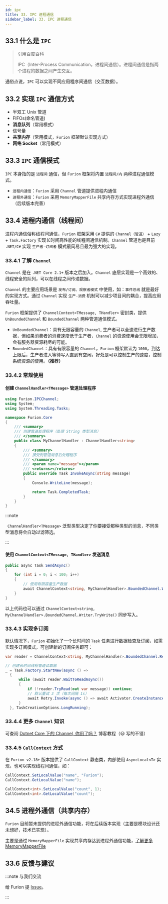 ```yaml
---
id: ipc
title: 33. IPC 进程通信
sidebar_label: 33. IPC 进程通信
---
```


## 33.1 什么是 `IPC`

> 引用百度百科
>
> IPC（Inter-Process Communication，进程间通信）。进程间通信是指两个进程的数据之间产生交互。

通俗点说，`IPC` 可以实现不同应用程序间通信（交互数据）。

## 33.2 实现 `IPC` 通信方式

- 半双工 Unix 管道
- FIFOs(命名管道)
- **消息队列**（常用模式）
- 信号量
- **共享内存**（常用模式，`Furion` 框架默认实现方式）
- **网络 Socket**（常用模式）

## 33.3 `IPC` 通信模式

`IPC` 本身指的是 `进程间` 通信，但 `Furion` 框架将内置 `进程间/内` 两种进程通信模式。

- `进程内通信`：`Furion` 采用 `Channel` 管道提供进程内通信
- `进程外通信`：`Furion` 采用 `MemoryMapperFile` 共享内存方式实现进程外通信（后续版本完善）

## 33.4 进程内通信（线程间）

进程内通信俗称线程间通信，`Furion` 框架采用 `C#` 提供的 `Channel（管道）` + `Lazy` + `Task.Factory` 实现长时间高性能的线程间通信机制。`Channel` 管道也是目前 `.NET/C#` 实现 `生产者-订阅者` 模式最简易且最为强大的实现。

### 33.4.1 了解 `Channel`

`Channel` 是在 `.NET Core 2.1+` 版本之后加入。`Channel` 底层实现是一个高效的、线程安全的队列，可以在线程之间传递数据。

`Channel` 的主要应用场景是 `发布/订阅、观察者模式` 中使用，如：`事件总线` 就是最好的实现方式。通过 `Channel` 实现 `生产-消费` 机制可以减少项目间的耦合，提高应用吞吐量。

`Furion` 框架提供了 `ChannelContext<TMessage, THandler>` 密封类，提供 `UnBoundedChannel` 和 `BoundedChannel` 两种管道通信模式。

- `UnBoundedChannel`：具有无限容量的 `Channel`, 生产者可以全速进行生产数据，但如果消费者的消费速度低于生产者，`Channel` 的资源使用会无限增加，会有服务器资源耗尽的可能。
- `BoundedChannel`：具有有限容量的 `Channel`，`Furion` 框架默认为 `1000`，到达上限后，生产者进入等待写入直到有空闲，好处是可以控制生产的速度，控制系统资源的使用。**（推荐）**

### 33.4.2 常规使用

#### 创建 `ChannelHandler<TMessage>` 管道处理程序

```cs showLineNumbers  {1,10,17}
using Furion.IPCChannel;
using System;
using System.Threading.Tasks;

namespace Furion.Core
{
    /// <summary>
    /// 创建管道处理程序（处理 String 类型消息）
    /// </summary>
    public class MyChannelHandler : ChannelHandler<string>
    {
        /// <summary>
        /// 接受到管道消息后处理程序
        /// </summary>
        /// <param name="message"></param>
        /// <returns></returns>
        public override Task InvokeAsync(string message)
        {
            Console.WriteLine(message);

            return Task.CompletedTask;
        }
    }
}
```

:::note

` ChannelHandler<TMessage>` 泛型类型决定了你要接受那种类型的消息，不同类型消息将会自动过滤筛选。

:::

#### 使用 `ChannelContext<TMessage, THandler>` 发送消息

```cs showLineNumbers  {5-6}
public async Task SendAsync()
{
    for (int i = 0; i < 100; i++)
    {
        // 使用有限容量生产数据
        await ChannelContext<string, MyChannelHandler>.BoundedChannel.Writer.WriteAsync($"Loop {i} times.");
    }
}
```

以上代码也可以通过 `ChannelContext<string, MyChannelHandler>.BoundedChannel.Writer.TryWrite()` 同步写入。

### 33.4.3 实现多订阅

默认情况下，`Furion` 初始化了一个长时间的 `Task` 任务进行数据检查及订阅，如需实现多订阅模式，可创建新的订阅任务即可：

```cs showLineNumbers 
var reader = ChannelContext<string, MyChannelHandler>.BoundedChannel.Reader;

// 创建长时间线程管道读取器
_ = Task.Factory.StartNew(async () =>
  {
      while (await reader.WaitToReadAsync())
      {
          if (!reader.TryRead(out var message)) continue;
          // 默认重试 3 次（每次间隔 1s）
          await Retry.Invoke(async () => await Activator.CreateInstance<MyChannelHandler>().InvokeAsync(message), 3, 1000, finalThrow: false);
      }
  }, TaskCreationOptions.LongRunning);
```

### 33.4.4 更多 `Channel` 知识

可查阅 [Dotnet Core 下的 Channel, 你用了吗？](https://www.cnblogs.com/tiger-wang/p/14068973.html) 博客教程（😃 写的不错）

### 33.4.5 `CallContext` 方式

在 `Furion v2.18+` 版本提供了 `CallContext` 静态类，内部使用 `AsyncLocal<T>` 实现，也可以实现线程间通信，如：

```cs showLineNumbers 
CallContext.SetLocalValue("name", "Furion");
CallContext.GetLocalValue("name");

CallContext<int>.SetLocalValue("count", 1);
CallContext<int>.GetLocalValue("count");
```

## 34.5 进程外通信（共享内存）

`Furion` 目前暂未提供的进程外通信功能，将在后续版本实现（主要是模块设计还未想好，技术已实现）。

主要是通过 `MemoryMapperFile` 实现共享内存达到进程外通信功能，[了解更多 MemoryMapperFile](https://docs.microsoft.com/zh-cn/dotnet/api/system.io.memorymappedfiles.memorymappedfile?view=net-5.0)

## 33.6 反馈与建议

:::note 与我们交流

给 Furion 提 [Issue](https://gitee.com/dotnetchina/Furion/issues/new?issue)。

:::
